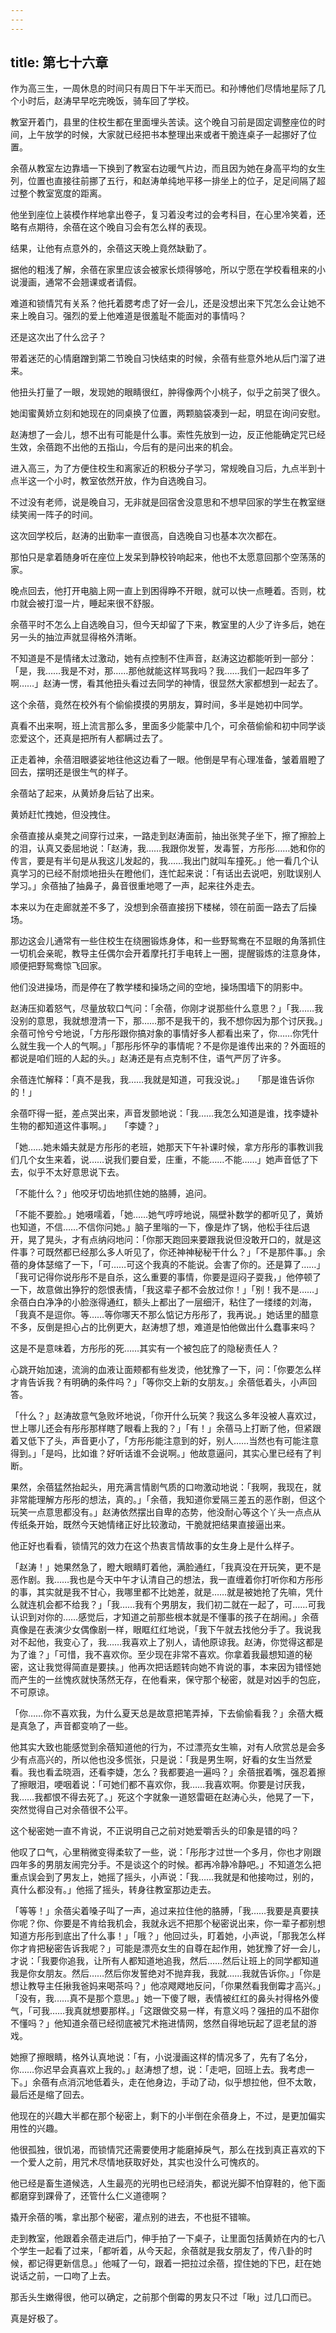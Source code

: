 ```yaml
---
---
---
```

title: 第七十六章
---




作为高三生，一周休息的时间只有周日下午半天而已。和孙博他们尽情地星际了几个小时后，赵涛早早吃完晚饭，骑车回了学校。

教室开着门，县里的住校生都在里面埋头苦读。这个晚自习前是固定调整座位的时间，上午放学的时候，大家就已经把书本整理出来或者干脆连桌子一起挪好了位置。

余蓓从教室左边靠墙一下换到了教室右边暖气片边，而且因为她在身高平均的女生列，位置也直接往前挪了五行，和赵涛单纯地平移一排坐上的位子，足足间隔了超过整个教室宽度的距离。

他坐到座位上装模作样地拿出卷子，复习着没考过的会考科目，在心里冷笑着，还略有点期待，余蓓在这个晚自习会有怎么样的表现。

结果，让他有点意外的，余蓓这天晚上竟然缺勤了。

据他的粗浅了解，余蓓在家里应该会被家长烦得够呛，所以宁愿在学校看租来的小说漫画，通常不会翘课或者请假。

难道和锁情咒有关系？他托着腮考虑了好一会儿，还是没想出来下咒怎么会让她不来上晚自习。强烈的爱上他难道是很羞耻不能面对的事情吗？

还是这次出了什么岔子？

带着迷茫的心情磨蹭到第二节晚自习快结束的时候，余蓓有些意外地从后门溜了进来。

他扭头打量了一眼，发现她的眼睛很红，肿得像两个小桃子，似乎之前哭了很久。

她闺蜜黄娇立刻和她现在的同桌换了位置，两颗脑袋凑到一起，明显在询问安慰。

赵涛想了一会儿，想不出有可能是什么事。索性先放到一边，反正他能确定咒已经生效，余蓓跑不出他的五指山，今后有的是问出来的机会。

进入高三，为了方便住校生和离家近的积极分子学习，常规晚自习后，九点半到十点半这一个小时，教室依然开放，作为自选晚自习。

不过没有老师，说是晚自习，无非就是回宿舍没意思和不想早回家的学生在教室继续笑闹一阵子的时间。

这次回学校后，赵涛的出勤率一直很高，自选晚自习也基本次次都在。

那怕只是拿着随身听在座位上发呆到静校铃响起来，他也不太愿意回那个空荡荡的家。

晚点回去，他打开电脑上网一直上到困得睁不开眼，就可以快一点睡着。否则，枕巾就会被打湿一片，睡起来很不舒服。

余蓓平时不怎么上自选晚自习，但今天却留了下来，教室里的人少了许多后，她在另一头的抽泣声就显得格外清晰。

不知道是不是情绪太过激动，她有点控制不住声音，赵涛这边都能听到一部分：「是，我……我是不对，那……那他就能这样骂我吗？我……我们一起四年多了啊……」赵涛一愣，看其他扭头看过去同学的神情，很显然大家都想到一起去了。

这个余蓓，竟然在校外有个偷偷摸摸的男朋友，算时间，多半是她初中同学。

真看不出来啊，班上流言那么多，里面多少能蒙中几个，可余蓓偷偷和初中同学谈恋爱这个，还真是把所有人都瞒过去了。

正走着神，余蓓泪眼婆娑地往他这边看了一眼。他倒是早有心理准备，皱着眉瞪了回去，摆明还是很生气的样子。

余蓓站了起来，从黄娇身后钻了出来。

黄娇赶忙拽她，但没拽住。

余蓓直接从桌凳之间穿行过来，一路走到赵涛面前，抽出张凳子坐下，擦了擦脸上的泪，认真又委屈地说：「赵涛，我……我跟你发誓，发毒誓，方彤彤……她和你的传言，要是有半句是从我这儿发起的，我……我出门就叫车撞死。」他一看几个认真学习的已经不耐烦地扭头在瞪他们，连忙起来说：「有话出去说吧，别耽误别人学习。」余蓓抽了抽鼻子，鼻音很重地嗯了一声，起来往外走去。

本来以为在走廊就差不多了，没想到余蓓直接拐下楼梯，领在前面一路去了后操场。

那边这会儿通常有一些住校生在绕圈锻炼身体，和一些野鸳鸯在不显眼的角落抓住一切机会亲昵，教导主任偶尔会开着摩托打手电转上一圈，提醒锻炼的注意身体，顺便把野鸳鸯惊飞回家。

他们没进操场，而是停在了教学楼和操场之间的空地，操场围墙下的阴影中。

赵涛压抑着怒气，尽量放软口气问：「余蓓，你刚才说那些什么意思？」「我……我没别的意思，我就想澄清一下，那……那不是我干的，我不想你因为那个讨厌我。」余蓓可怜兮兮地说，「方彤彤跟你搞对象的事情好多人都看出来了，你……你凭什么就生我一个人的气啊。」「那彤彤怀孕的事情呢？不是你是谁传出来的？外面班的都说是咱们班的人起的头。」赵涛还是有点克制不住，语气严厉了许多。

余蓓连忙解释：「真不是我，我……我就是知道，可我没说。」　　「那是谁告诉你的！」

余蓓吓得一挺，差点哭出来，声音发颤地说：「我……我怎么知道是谁，找李婕补生物的都知道这件事啊。」　　「李婕？」

「她……她未婚夫就是方彤彤的老班，她那天下午补课时候，拿方彤彤的事教训我们几个女生来着，说……说我们要自爱，庄重，不能……不能……」她声音低了下去，似乎不太好意思说下去。

「不能什么？」他咬牙切齿地抓住她的胳膊，追问。

「不能不要脸。」她嗫嚅着，「她……她气哼哼地说，隔壁补数学的都听见了，黄娇也知道，不信……不信你问她。」脑子里嗡的一下，像是炸了锅，他松手往后退开，晃了晃头，才有点纳闷地问：「你那天跑回来要跟我说但没敢开口的，就是这件事？可既然都已经那么多人听见了，你还神神秘秘干什么？」「不是那件事。」余蓓的身体瑟缩了一下，「可……可这个我真的不能说。会害了你的。还是算了……」「我可记得你说彤彤不是自杀，这么重要的事情，你要是逗闷子耍我，」他停顿了一下，故意做出狰狞的怨恨表情，「我这辈子都不会放过你！」「别！我不是……」余蓓白白净净的小脸涨得通红，额头上都出了一层细汗，粘住了一缕缕的刘海，「我真不是逗你。等……等你哪天不那么惦记方彤彤了，我再说。」她话里的醋意不多，反倒是担心占的比例更大，赵涛想了想，难道是怕他做出什么蠢事来吗？

这是不是意味着，方彤彤的死……其实有一个被包庇了的隐秘责任人？

心跳开始加速，流淌的血液让面颊都有些发烫，他犹豫了一下，问：「你要怎么样才肯告诉我？有明确的条件吗？」「等你交上新的女朋友。」余蓓低着头，小声回答。

「什么？」赵涛故意气急败坏地说，「你开什么玩笑？我这么多年没被人喜欢过，世上哪儿还会有彤彤那样瞎了眼看上我的？」「有！」余蓓马上打断了他，但紧跟着又低下了头，声音更小了，「方彤彤能注意到的好，别人……当然也有可能注意得到。」「是吗，比如谁？好听话谁不会说啊。」他故意逼问，其实心里已经有了判断。

果然，余蓓猛然抬起头，用充满言情剧气质的口吻激动地说：「我啊，我现在，就非常能理解方彤彤的想法，真的。」「余蓓，我知道你爱隔三差五的恶作剧，但这个玩笑一点意思都没有。」赵涛依然摆出自卑的态势，他没耐心等这个丫头一点点从传纸条开始，既然今天她情绪正好比较激动，干脆就把结果直接逼出来。

他正好也看看，锁情咒的效力在这个热衷言情故事的女生身上是什么样子。

「赵涛！」她果然急了，瞪大眼睛盯着他，满脸通红，「我真没在开玩笑，更不是恶作剧。我……我也是今天中午才认清自己的想法，我一直缠着你打听你和方彤彤的事，其实就是我不甘心，我哪里都不比她差，就是……就是被她抢了先嘛，凭什么就连机会都不给我？」「我……我有个男朋友，我们初二就在一起了，可……可我认识到对你的……感觉后，才知道之前那些根本就是不懂事的孩子在胡闹。」余蓓真像是在表演少女偶像剧一样，眼眶红红地说，「我下午就去找他分手了。我说我对不起他，我变心了，我……我喜欢上了别人，请他原谅我。赵涛，你觉得这都是为了谁？」「可惜，我不喜欢你。至少现在非常不喜欢。你拿着我最想知道的秘密，这让我觉得简直是要挟。」他再次把话题转向她不肯说的事，本来因为错怪她而产生的一丝愧疚就快荡然无存，在他看来，保守那个秘密，就是对凶手的包庇，不可原谅。

「你……你不喜欢我，为什么夏天总是故意把笔弄掉，下去偷偷看我？」余蓓大概是真急了，声音都变响了一些。

他其实大致也能感觉到余蓓知道他的行为，不过漂亮女生嘛，对有人欣赏总是会多少有点高兴的，所以他也没多慌张，只是说：「我是男生啊，好看的女生当然爱看。我也看孟晓涵，还看李婕，怎么？我都要追一遍吗？」余蓓抿着嘴，强忍着擦了擦眼泪，哽咽着说：「可她们都不喜欢你，我……我喜欢啊。你要是讨厌我，我……我都恨不得去死了。」死这个字就象一道怒雷砸在赵涛心头，他晃了一下，突然觉得自己对余蓓很不公平。

这个秘密她一直不肯说，不正说明自己之前对她爱嚼舌头的印象是错的吗？

他叹了口气，心里稍微变得柔软了一些，说：「彤彤才过世一个多月，你也才刚跟四年多的男朋友闹完分手。不是谈这个的时候。都再冷静冷静吧。」不知道怎么把重点误会到了男友上，她摇了摇头，小声说：「我……我就是和他接吻过，别的，真什么都没有。」他摇了摇头，转身往教室那边走去。

「等等！」余蓓尖着嗓子叫了一声，追过来拉住他的胳膊，「我……我要是真要挟你呢？你、你要是不肯给我机会，我就永远不把那个秘密说出来，你一辈子都别想知道方彤彤到底出了什么事！」「哦？」他回过头，盯着她，小声说，「那我怎么样你才肯把秘密告诉我呢？」可能是漂亮女生的自尊在起作用，她犹豫了好一会儿，才说：「我要你追我，让所有人都知道地追我，然后……然后让班上的同学都知道我是你女朋友。然后……然后你发誓绝对不抛弃我，我就……我就告诉你。」「你是想让教导主任揪我爸妈来喝茶吗？」他凉飕飕地反问，「你果然看我倒霉才高兴。」「没有，我……真不是那个意思。」她一下傻了眼，表情被红红的鼻头衬得格外傻气，「可我……我真就想要那样。」「这跟做交易一样，有意义吗？强扭的瓜不甜你不懂吗？」他知道余蓓已经彻底被咒术拖进情网，悠然自得地玩起了逗老鼠的游戏。

她擦了擦眼睛，格外认真地说：「有，小说漫画这样的情况多了，先有了名分，你……你迟早会真喜欢上我的。」赵涛想了想，说：「走吧，回班上去。我考虑一下。」余蓓有点消沉地低着头，走在他身边，手动了动，似乎想拉他，但不太敢，最后还是缩了回去。

他现在的兴趣大半都在那个秘密上，剩下的小半倒在余蓓身上，不过，是更加偏实用性的兴趣。

他很孤独，很饥渴，而锁情咒还需要使用才能磨掉戾气，那么在找到真正喜欢的下一个爱人之前，用咒术尽情地获取好处，其实也没什么可愧疚的。

他已经是畜生道候选，人生最亮的光明也已经消失，都说光脚不怕穿鞋的，他下面都磨穿到踝骨了，还管什么仁义道德啊？

撬开余蓓的嘴，拿出那个秘密，灌点别的进去，不也挺不错嘛。

走到教室，他跟着余蓓走进后门，伸手拍了一下桌子，让里面包括黄娇在内的七八个学生一起看了过来，「都听着，从今天起，余蓓就是我女朋友了，传八卦的时候，都记得更新信息。」他喊了一句，跟着一把拉过余蓓，捏住她的下巴，赶在她说话之前，一口吻了上去。

那舌头生嫩得很，他可以确定，之前那个倒霉的男友只不过「啾」过几口而已。

真是好极了。